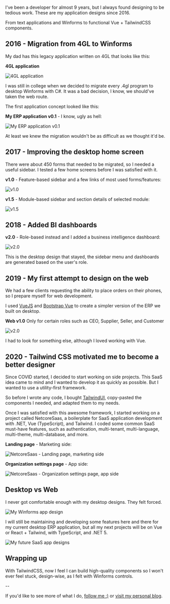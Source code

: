 I've been a developer for almost 9 years, but I always found designing to be tedious work. These are my application designs since 2016.

From text applications and Winforms to functional Vue + TailwindCSS components.

## 2016 - Migration from 4GL to Winforms

My dad has this legacy application written on 4GL that looks like this:

**4GL application**

![4GL application](https://res.cloudinary.com/practicaldev/image/fetch/s--we5hvfSH--/c_limit%2Cf_auto%2Cfl_progressive%2Cq_auto%2Cw_880/https://i.ibb.co/1LRCprf/4gl.png)

I was still in college when we decided to migrate every .4gl program to desktop Winforms with C#. It was a bad decision, I know, we should've taken the web route.

The first application concept looked like this:

**My ERP application v0.1** - I know, ugly as hell:

![My ERP application v0.1](https://res.cloudinary.com/practicaldev/image/fetch/s--CEsLab6c--/c_limit%2Cf_auto%2Cfl_progressive%2Cq_auto%2Cw_880/https://i.ibb.co/7Vf7CVW/1.png)

At least we knew the migration wouldn't be as difficult as we thought it'd be.

## 2017 - Improving the desktop home screen

There were about 450 forms that needed to be migrated, so I needed a useful sidebar.
I tested a few home screens before I was satisfied with it.

**v1.0** - Feature-based sidebar and a few links of most used forms/features:

![v1.0](https://res.cloudinary.com/practicaldev/image/fetch/s--pBbKQTTB--/c_limit%2Cf_auto%2Cfl_progressive%2Cq_auto%2Cw_880/https://i.ibb.co/b6X8D05/2.png)

**v1.5** - Module-based sidebar and section details of selected module:

![v1.5](https://res.cloudinary.com/practicaldev/image/fetch/s--QybJC_rO--/c_limit%2Cf_auto%2Cfl_progressive%2Cq_auto%2Cw_880/https://i.ibb.co/q1jW4mC/3.png)

## 2018 - Added BI dashboards

**v2.0** - Role-based instead and I added a business intelligence dashboard:

![v2.0](https://res.cloudinary.com/practicaldev/image/fetch/s--sd4ofBpm--/c_limit%2Cf_auto%2Cfl_progressive%2Cq_auto%2Cw_880/https://i.ibb.co/zGkQQ5M/4.png)

This is the desktop design that stayed, the sidebar menu and dashboards are generated based on the user's role.

## 2019 - My first attempt to design on the web

We had a few clients requesting the ability to place orders on their phones, so I prepare myself for web development.

I used [VueJS](https://vuejs.org) and [Bootstrap Vue](https://bootstrap-vue.org) to create a simpler version of the ERP we built on desktop.

**Web v1.0** Only for certain roles such as CEO, Supplier, Seller, and Customer

![v2.0](https://res.cloudinary.com/practicaldev/image/fetch/s--ef0vVi8K--/c_limit%2Cf_auto%2Cfl_progressive%2Cq_auto%2Cw_880/https://i.ibb.co/PZk93LR/web.png)

I had to look for something else, although I loved working with Vue.

## 2020 - Tailwind CSS motivated me to become a better designer

Since COVID started, I decided to start working on side projects. This SaaS idea came to mind and I wanted to develop it as quickly as possible. But I wanted to use a utility-first framework.

So before I wrote any code, I bought [TailwindUI](https://tailwindui.com), copy-pasted the components I needed, and adapted them to my needs.

Once I was satisfied with this awesome framework, I started working on a project called NetcoreSaas, a boilerplate for SaaS application development with .NET, Vue (TypeScript), and Tailwind. I coded some common SaaS must-have features, such as authentication, multi-tenant, multi-language, multi-theme, multi-database, and more.

**Landing page** - Marketing side:

![NetcoreSaas - Landing page, marketing side](https://res.cloudinary.com/practicaldev/image/fetch/s--luTWC-jT--/c_limit%2Cf_auto%2Cfl_progressive%2Cq_auto%2Cw_880/https://i.ibb.co/q0c321R/6.png)

**Organization settings page** - App side:

![NetcoreSaas - Organization settings page, app side](https://res.cloudinary.com/practicaldev/image/fetch/s--qfKDlIo---/c_limit%2Cf_auto%2Cfl_progressive%2Cq_auto%2Cw_880/https://i.ibb.co/J7JRhHs/7.png)

## Desktop vs Web

I never got comfortable enough with my desktop designs. They felt forced.

![My Winforms app design](https://res.cloudinary.com/practicaldev/image/fetch/s--myZpTpru--/c_limit%2Cf_auto%2Cfl_progressive%2Cq_auto%2Cw_880/https://i.ibb.co/vx3GGsr/9.png)

I will still be maintaining and developing some features here and there for my current desktop ERP application, but all my next projects will be on Vue or React + Tailwind, with TypeScript, and .NET 5.

![My future SaaS app designs](https://res.cloudinary.com/practicaldev/image/fetch/s--xUPBYLng--/c_limit%2Cf_auto%2Cfl_progressive%2Cq_auto%2Cw_880/https://i.ibb.co/SR0NB2C/8.png)

## Wrapping up

With TailwindCSS, now I feel I can build high-quality components so I won't ever feel stuck, design-wise, as I felt with Winforms controls.

--

If you'd like to see more of what I do, [follow me :)](https://twitter.com/alexandromtzg) or [visit my personal blog](http://alexandro.dev).

